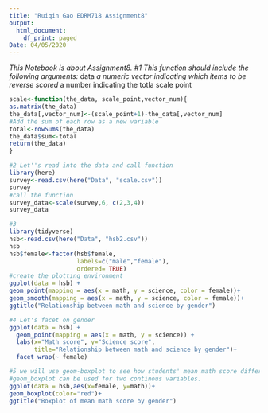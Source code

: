 ```yaml
---
title: "Ruiqin Gao EDRM718 Assignment8"
output:
  html_document:
    df_print: paged
Date: 04/05/2020
---
```

*This Notebook is about Assignment8.
#1 
This function should include the following arguments:
*data 
*a numeric vector indicating which items to be reverse scored
* a number indicating the totla scale point
```r
scale<-function(the_data, scale_point,vector_num){
as.matrix(the_data) 
the_data[,vector_num]<-(scale_point+1)-the_data[,vector_num]
#Add the sum of each row as a new variable
total<-rowSums(the_data)
the_data$sum<-total
return(the_data)
}
```

```r
#2 Let''s read into the data and call function
library(here)
survey<-read.csv(here("Data", "scale.csv"))
survey
#call the function
survey_data<-scale(survey,6, c(2,3,4))
survey_data

```

```r
#3
library(tidyverse)
hsb<-read.csv(here("Data", "hsb2.csv"))
hsb
hsb$female<-factor(hsb$female,
                   labels=c("male","female"),
                   ordered= TRUE)
#create the plotting environment
ggplot(data = hsb) +
geom_point(mapping = aes(x = math, y = science, color = female))+
geom_smooth(mapping = aes(x = math, y = science, color = female))+
ggtitle("Relationship between math and science by gender") 
```

```r
#4 Let's facet on gender
ggplot(data = hsb) +
  geom_point(mapping = aes(x = math, y = science)) +
  labs(x="Math score", y="Science score",
       title="Relationship between math and science by gender")+
  facet_wrap(~ female)
```

```r
#5 we will use geom-boxplot to see how students' mean math score differ by gender.
#geom_boxplot can be used for two continous variables.
ggplot(data = hsb,aes(x=female, y=math))+
geom_boxplot(color="red")+
ggtitle("Boxplot of mean math score by gender")

```

